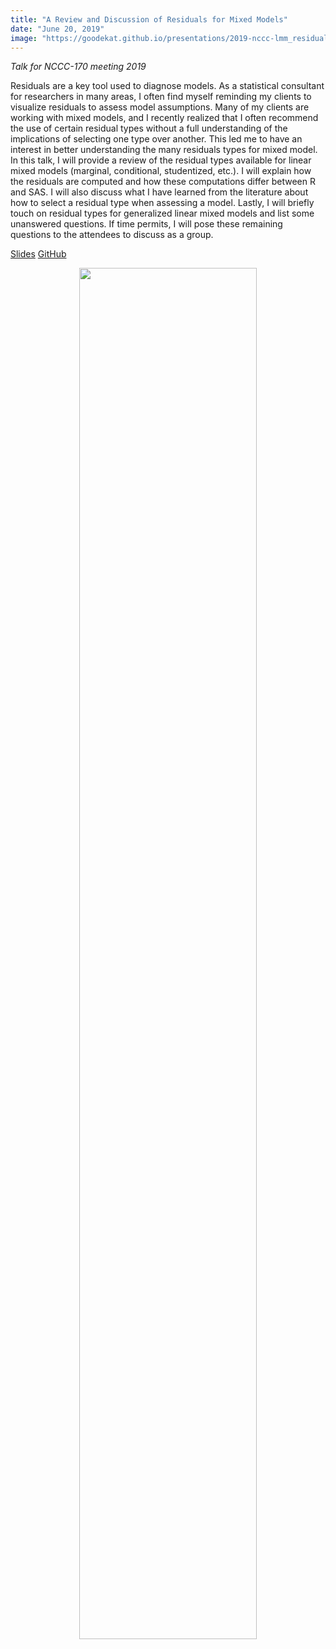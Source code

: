 ```yaml
---
title: "A Review and Discussion of Residuals for Mixed Models"
date: "June 20, 2019"
image: "https://goodekat.github.io/presentations/2019-nccc-lmm_residuals/slides_files/figure-html/unnamed-chunk-14-1.png"
---
```


*Talk for NCCC-170 meeting 2019*

Residuals are a key tool used to diagnose models. As a statistical consultant for researchers in many areas, I often find myself reminding my clients to visualize residuals to assess model assumptions. Many of my clients are working with mixed models, and I recently realized that I often recommend the use of certain residual types without a full understanding of the implications of selecting one type over another. This led me to have an interest in better understanding the many residuals types for mixed model. In this talk, I will provide a review of the residual types available for linear mixed models (marginal, conditional, studentized, etc.). I will explain how the residuals are computed and how these computations differ between R and SAS. I will also discuss what I have learned from the literature about how to select a residual type when assessing a model. Lastly, I will briefly touch on residual types for generalized linear mixed models and list some unanswered questions. If time permits, I will pose these remaining questions to the attendees to discuss as a group.

[Slides](https://goodekat.github.io/presentations/2019-nccc-lmm_residuals/slides.html) [GitHub](https://github.com/goodekat/presentations/tree/master/2019-nccc-lmm_residuals)

<center>![](https://goodekat.github.io/presentations/2019-nccc-lmm_residuals/slides_files/figure-html/unnamed-chunk-14-1.png){width="75%"}</center>

